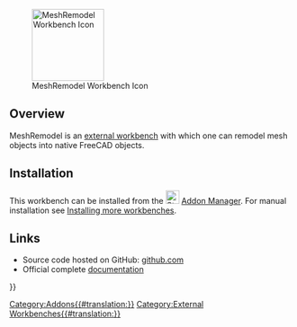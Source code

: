 <languages/>

[[Image:MeshRemodel_workbench_icon.svg|thumb|128px|MeshRemodel Workbench Icon]]

{{TOCright}}

== Overview== 

MeshRemodel is an [[External_workbenches|external workbench]] with which one can remodel mesh objects into native FreeCAD objects.

==Installation== 

This workbench can be installed from the [[Image:Std_AddonMgr.svg|24px]] [[Std_AddonMgr|Addon Manager]]. For manual installation see [[Installing_more_workbenches|Installing more workbenches]].

==Links==

* Source code hosted on GitHub: [https://github.com/mwganson/MeshRemodel github.com]
* Official complete [https://github.com/mwganson/MeshRemodel/blob/master/README.md documentation]


{{Userdocnavi{{#translation:}}}}
[[Category:Addons{{#translation:}}]]
[[Category:External Workbenches{{#translation:}}]]